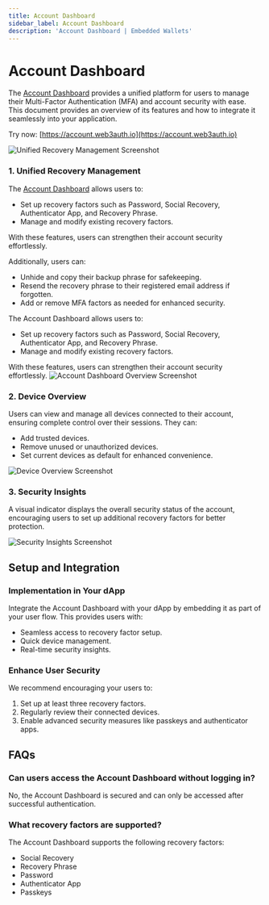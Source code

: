 ```yaml
---
title: Account Dashboard
sidebar_label: Account Dashboard
description: 'Account Dashboard | Embedded Wallets'
---
```


# Account Dashboard

The [Account Dashboard](https://account.web3auth.io) provides a unified platform for users to manage their Multi-Factor Authentication (MFA) and account security with ease. This document provides an overview of its features and how to integrate it seamlessly into your application.

Try now: [https://account.web3auth.io](https://account.web3auth.io)

![Unified Recovery Management Screenshot](/img/account-dashboard/unified-recovery-management.jpg)

### 1. Unified Recovery Management

The [Account Dashboard](https://account.web3auth.io) allows users to:

- Set up recovery factors such as Password, Social Recovery, Authenticator App, and Recovery Phrase.
- Manage and modify existing recovery factors.

With these features, users can strengthen their account security effortlessly.

Additionally, users can:

- Unhide and copy their backup phrase for safekeeping.
- Resend the recovery phrase to their registered email address if forgotten.
- Add or remove MFA factors as needed for enhanced security.

The Account Dashboard allows users to:

- Set up recovery factors such as Password, Social Recovery, Authenticator App, and Recovery Phrase.
- Manage and modify existing recovery factors.

With these features, users can strengthen their account security effortlessly. ![Account Dashboard Overview Screenshot](/img/account-dashboard/account-dashboard-overview.jpg)

### 2. Device Overview

Users can view and manage all devices connected to their account, ensuring complete control over their sessions. They can:

- Add trusted devices.
- Remove unused or unauthorized devices.
- Set current devices as default for enhanced convenience.

![Device Overview Screenshot](/img/account-dashboard/device-overview.jpg)

### 3. Security Insights

A visual indicator displays the overall security status of the account, encouraging users to set up additional recovery factors for better protection.

![Security Insights Screenshot](/img/account-dashboard/security-insights.jpg)

## Setup and Integration

### Implementation in Your dApp

Integrate the Account Dashboard with your dApp by embedding it as part of your user flow. This provides users with:

- Seamless access to recovery factor setup.
- Quick device management.
- Real-time security insights.

### Enhance User Security

We recommend encouraging your users to:

1. Set up at least three recovery factors.
2. Regularly review their connected devices.
3. Enable advanced security measures like passkeys and authenticator apps.

## FAQs

### Can users access the Account Dashboard without logging in?

No, the Account Dashboard is secured and can only be accessed after successful authentication.

### What recovery factors are supported?

The Account Dashboard supports the following recovery factors:

- Social Recovery
- Recovery Phrase
- Password
- Authenticator App
- Passkeys
